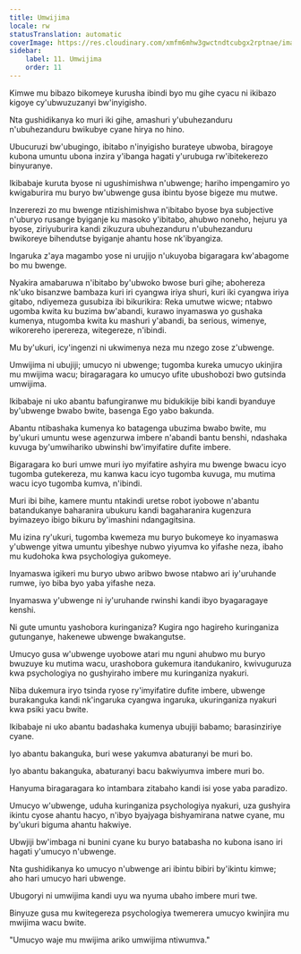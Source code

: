 ```yaml
---
title: Umwijima
locale: rw
statusTranslation: automatic
coverImage: https://res.cloudinary.com/xmfm6mhw3gwctndtcubgx2rptnae/image/upload/v1741354419/small_cover_la_gran_rebelion_28716e29d2.webp
sidebar:
    label: 11. Umwijima
    order: 11
---
```

Kimwe mu bibazo bikomeye kurusha ibindi byo mu gihe cyacu ni ikibazo kigoye cy'ubwuzuzanyi bw'inyigisho.

Nta gushidikanya ko muri iki gihe, amashuri y'ubuhezanduru n'ubuhezanduru bwikubye cyane hirya no hino.

Ubucuruzi bw'ubugingo, ibitabo n'inyigisho burateye ubwoba, biragoye kubona umuntu ubona inzira y'ibanga hagati y'urubuga rw'ibitekerezo binyuranye.

Ikibabaje kuruta byose ni ugushimishwa n'ubwenge; hariho impengamiro yo kwigaburira mu buryo bw'ubwenge gusa ibintu byose bigeze mu mutwe.

Inzererezi zo mu bwenge ntizishimishwa n'ibitabo byose bya subjective n'uburyo rusange byiganje ku masoko y'ibitabo, ahubwo noneho, hejuru ya byose, ziriyuburira kandi zikuzura ubuhezanduru n'ubuhezanduru bwikoreye bihendutse byiganje ahantu hose nk'ibyangiza.

Ingaruka z'aya magambo yose ni urujijo n'ukuyoba bigaragara kw'abagome bo mu bwenge.

Nyakira amabaruwa n'ibitabo by'ubwoko bwose buri gihe; abohereza nk'uko bisanzwe bambaza kuri iri cyangwa iriya shuri, kuri iki cyangwa iriya gitabo, ndiyemeza gusubiza ibi bikurikira: Reka umutwe wicwe; ntabwo ugomba kwita ku buzima bw'abandi, kurawo inyamaswa yo gushaka kumenya, ntugomba kwita ku mashuri y'abandi, ba serious, wimenye, wikorereho iperereza, witegereze, n'ibindi.

Mu by'ukuri, icy'ingenzi ni ukwimenya neza mu nzego zose z'ubwenge.

Umwijima ni ubujiji; umucyo ni ubwenge; tugomba kureka umucyo ukinjira mu mwijima wacu; biragaragara ko umucyo ufite ubushobozi bwo gutsinda umwijima.

Ikibabaje ni uko abantu bafungiranwe mu bidukikije bibi kandi byanduye by'ubwenge bwabo bwite, basenga Ego yabo bakunda.

Abantu ntibashaka kumenya ko batagenga ubuzima bwabo bwite, mu by'ukuri umuntu wese agenzurwa imbere n'abandi bantu benshi, ndashaka kuvuga by'umwihariko ubwinshi bw'imyifatire dufite imbere.

Bigaragara ko buri umwe muri iyo myifatire ashyira mu bwenge bwacu icyo tugomba gutekereza, mu kanwa kacu icyo tugomba kuvuga, mu mutima wacu icyo tugomba kumva, n'ibindi.

Muri ibi bihe, kamere muntu ntakindi uretse robot iyobowe n'abantu batandukanye baharanira ubukuru kandi bagaharanira kugenzura byimazeyo ibigo bikuru by'imashini ndangagitsina.

Mu izina ry'ukuri, tugomba kwemeza mu buryo bukomeye ko inyamaswa y'ubwenge yitwa umuntu yibeshye nubwo yiyumva ko yifashe neza, ibaho mu kudohoka kwa psychologiya gukomeye.

Inyamaswa igikeri mu buryo ubwo aribwo bwose ntabwo ari iy'uruhande rumwe, iyo biba byo yaba yifashe neza.

Inyamaswa y'ubwenge ni iy'uruhande rwinshi kandi ibyo byagaragaye kenshi.

Ni gute umuntu yashobora kuringaniza? Kugira ngo hagireho kuringaniza gutunganye, hakenewe ubwenge bwakangutse.

Umucyo gusa w'ubwenge uyobowe atari mu nguni ahubwo mu buryo bwuzuye ku mutima wacu, urashobora gukemura itandukaniro, kwivuguruza kwa psychologiya no gushyiraho imbere mu kuringaniza nyakuri.

Niba dukemura iryo tsinda ryose ry'imyifatire dufite imbere, ubwenge burakanguka kandi nk'ingaruka cyangwa ingaruka, ukuringaniza nyakuri kwa psiki yacu bwite.

Ikibabaje ni uko abantu badashaka kumenya ubujiji babamo; barasinziriye cyane.

Iyo abantu bakanguka, buri wese yakumva abaturanyi be muri bo.

Iyo abantu bakanguka, abaturanyi bacu bakwiyumva imbere muri bo.

Hanyuma biragaragara ko intambara zitabaho kandi isi yose yaba paradizo.

Umucyo w'ubwenge, uduha kuringaniza psychologiya nyakuri, uza gushyira ikintu cyose ahantu hacyo, n'ibyo byajyaga bishyamirana natwe cyane, mu by'ukuri biguma ahantu hakwiye.

Ubwjiji bw'imbaga ni bunini cyane ku buryo batabasha no kubona isano iri hagati y'umucyo n'ubwenge.

Nta gushidikanya ko umucyo n'ubwenge ari ibintu bibiri by'ikintu kimwe; aho hari umucyo hari ubwenge.

Ubugoryi ni umwijima kandi uyu wa nyuma ubaho imbere muri twe.

Binyuze gusa mu kwitegereza psychologiya twemerera umucyo kwinjira mu mwijima wacu bwite.

"Umucyo waje mu mwijima ariko umwijima ntiwumva."

